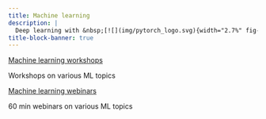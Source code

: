 ```yaml
---
title: Machine learning
description: |
  Deep learning with &nbsp;[![](img/pytorch_logo.svg){width="2.7%" fig-alt="noshadow"}](https://pytorch.org/)
title-block-banner: true
---
```


:::{layout="[[5, 5], [5, 5]]"}

:::{.card2 .mb-3}

:::{.card-body2}

[Machine learning workshops](top_workshops.qmd){.card-title2 .stretched-link}

[Workshops on various ML topics]{.text-muted}

:::

:::

:::{.card2 .mb-3}

:::{.card-body2}

[Machine learning webinars](top_webinars.qmd){.card-title2 .stretched-link}

[60 min webinars on various ML topics]{.text-muted}

:::

:::

::::
